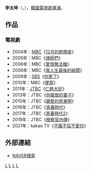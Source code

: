 {{藝人
| 姓名     = 李太坤
| 類型     = 導演
| 圖片     = 
| 圖片尺寸 = 
| 圖片簡介 = 
| 原名     = 
| 外文名   = 이태곤
| 外文     = ko
| 羅馬拼音 = Lee Tae Gon
| 英文名   = 
| 綽號     = 
| 其他藝名 = 
| 國籍     = {{ROK}}
| 民族     = 
| 籍貫     = 
| 出生日期 = {{Birth date and age|1968|02|12}}
| 出生地點 = 
| 職業     = [[導演|導演]]
| 語言     = [[韓語|韓語]]
| 教育程度 = [[漢陽大學|漢陽大學]]新聞廣播系
| 出身地   = 
| 出道作   = 
| 出道日期 = 1999年
| 代表作   = 
| 活躍年代 = 
| 經紀公司 = S-PEACE
}}

'''李太坤 '''（{{lang-ko|'''이태곤'''}}，{{bd|1968年|02月12日}}），[[韓國|韓國]][[電視劇|電視劇]][[導演|導演]]。

== 作品 ==
=== 電視劇 ===
*2004年：[[文化廣播_(韓國)|MBC]]《[[12月的熱帶夜|12月的熱帶夜]]》
*2005年：MBC《[[律師們|律師們]]》
*2006年：MBC《[[愛情無法擋|愛情無法擋]]》
*2008年：MBC《[[我人生最後的緋聞|我人生最後的緋聞]]》
*2009年：[[SBS_(韓國)|SBS]]《[[你笑了|你笑了]]》
*2010年：MBC《[[便當_(電視劇)|便當]]》
*2011年：[[JTBC|JTBC]]《[[仁粹大妃_(電視劇)|仁粹大妃]]》
*2013年：JTBC《[[你鄰居的妻子|你鄰居的妻子]]》
*2015年：JTBC《[[親愛的恩東啊|親愛的恩東啊]]》
*2016年：JTBC《[[青春時代_(韓國電視劇)|青春時代]]》
*2017年：JTBC《[[青春時代2|青春時代2]]》
*2019年：JTBC《[[檢察官內傳|檢察官內傳]]》
*2021年：kakao TV《[[不瘋不狂不愛你|不瘋不狂不愛你]]》

== 外部連結 ==
*[http://people.search.naver.com/search.naver?where=nexearch&query=%EC%9D%B4%ED%83%9C%EA%B3%A4&sm=tab_etc&ie=utf8&key=PeopleService&os=95562 NAVER搜索] {{Wayback|url=http://people.search.naver.com/search.naver?where=nexearch&query=%EC%9D%B4%ED%83%9C%EA%B3%A4&sm=tab_etc&ie=utf8&key=PeopleService&os=95562 |date=20160304114733 }}{{ko}}
{{金鐘學製作公司}}
{{JS Pictures}}
[[Category:韓國導演|L]]
[[Category:韓國電視劇導演|L]]
[[Category:漢陽大學校友|L]]
[[Category:李姓|L]]